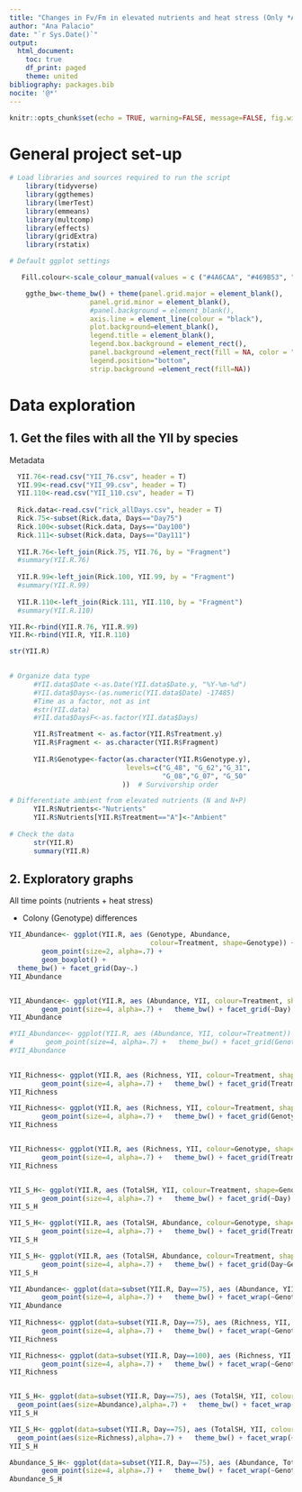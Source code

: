 ```yaml
---
title: "Changes in Fv/Fm in elevated nutrients and heat stress (Only *A.cer*)"
author: "Ana Palacio"
date: "`r Sys.Date()`"
output:
  html_document:
    toc: true
    df_print: paged
    theme: united
bibliography: packages.bib
nocite: '@*'
---
```


```r
knitr::opts_chunk$set(echo = TRUE, warning=FALSE, message=FALSE, fig.width=7, fig.height=7)
```


# General project set-up 

```r

# Load libraries and sources required to run the script
    library(tidyverse)
    library(ggthemes)
    library(lmerTest)
    library(emmeans)
    library(multcomp)
    library(effects)
    library(gridExtra)
    library(rstatix)

# Default ggplot settings

   Fill.colour<-scale_colour_manual(values = c ("#4A6CAA", "#469B53", "#AA4A74"))

    ggthe_bw<-theme_bw() + theme(panel.grid.major = element_blank(), 
                    panel.grid.minor = element_blank(),
                    #panel.background = element_blank(), 
                    axis.line = element_line(colour = "black"),
                    plot.background=element_blank(),
                    legend.title = element_blank(), 
                    legend.box.background = element_rect(),
                    panel.background =element_rect(fill = NA, color = "white"),
                    legend.position="bottom",
                    strip.background =element_rect(fill=NA))
```

# Data exploration

##  1. Get the files with all the YII by species

Metadata

```r
  YII.76<-read.csv("YII_76.csv", header = T)
  YII.99<-read.csv("YII_99.csv", header = T)
  YII.110<-read.csv("YII_110.csv", header = T)
  
  Rick.data<-read.csv("rick_allDays.csv", header = T)
  Rick.75<-subset(Rick.data, Days=="Day75")
  Rick.100<-subset(Rick.data, Days=="Day100")
  Rick.111<-subset(Rick.data, Days=="Day111")
  
  YII.R.76<-left_join(Rick.75, YII.76, by = "Fragment")
  #summary(YII.R.76)
  
  YII.R.99<-left_join(Rick.100, YII.99, by = "Fragment")
  #summary(YII.R.99)
  
  YII.R.110<-left_join(Rick.111, YII.110, by = "Fragment")
  #summary(YII.R.110)

YII.R<-rbind(YII.R.76, YII.R.99)  
YII.R<-rbind(YII.R, YII.R.110)  

str(YII.R)
  
```



```r
# Organize data type
      #YII.data$Date <-as.Date(YII.data$Date.y, "%Y-%m-%d")
      #YII.data$Days<-(as.numeric(YII.data$Date) -17485)
      #Time as a factor, not as int
      #str(YII.data)
      #YII.data$DaysF<-as.factor(YII.data$Days)

      YII.R$Treatment <- as.factor(YII.R$Treatment.y)
      YII.R$Fragment <- as.character(YII.R$Fragment)
      
      YII.R$Genotype<-factor(as.character(YII.R$Genotype.y), 
                             levels=c("G_48", "G_62","G_31", 
                                      "G_08","G_07", "G_50"
                            ))  # Survivorship order

# Differentiate ambient from elevated nutrients (N and N+P)      
      YII.R$Nutrients<-"Nutrients"
      YII.R$Nutrients[YII.R$Treatment=="A"]<-"Ambient"
 
# Check the data
      str(YII.R)
      summary(YII.R)
```


## 2. Exploratory graphs

All time points (nutrients + heat stress)

* Colony (Genotype) differences

```r


YII_Abundance<- ggplot(YII.R, aes (Genotype, Abundance,
                                   colour=Treatment, shape=Genotype)) +
        geom_point(size=2, alpha=.7) +   
        geom_boxplot() +   
  theme_bw() + facet_grid(Day~.)
YII_Abundance


YII_Abundance<- ggplot(YII.R, aes (Abundance, YII, colour=Treatment, shape=Genotype)) +
        geom_point(size=4, alpha=.7) +   theme_bw() + facet_grid(~Day)
YII_Abundance

#YII_Abundance<- ggplot(YII.R, aes (Abundance, YII, colour=Treatment)) +
#        geom_point(size=4, alpha=.7) +   theme_bw() + facet_grid(Genotype~Day)
#YII_Abundance
    

YII_Richness<- ggplot(YII.R, aes (Richness, YII, colour=Treatment, shape=Genotype)) +
        geom_point(size=4, alpha=.7) +   theme_bw() + facet_grid(Treatment~Day)
YII_Richness

YII_Richness<- ggplot(YII.R, aes (Richness, YII, colour=Treatment, shape=Treatment)) +
        geom_point(size=4, alpha=.7) +   theme_bw() + facet_grid(Genotype~Day)
YII_Richness


YII_Richness<- ggplot(YII.R, aes (Richness, YII, colour=Genotype, shape=Genotype)) +
        geom_point(size=4, alpha=.7) +   theme_bw() + facet_grid(Treatment~Day)
YII_Richness


YII_S_H<- ggplot(YII.R, aes (TotalSH, YII, colour=Treatment, shape=Genotype)) +
        geom_point(size=4, alpha=.7) +   theme_bw() + facet_grid(~Day)
YII_S_H

YII_S_H<- ggplot(YII.R, aes (TotalSH, Abundance, colour=Genotype, shape=Genotype)) +
        geom_point(size=4, alpha=.7) +   theme_bw() + facet_grid(Treatment~Day)
YII_S_H

YII_S_H<- ggplot(YII.R, aes (TotalSH, Abundance, colour=Treatment, shape=Genotype)) +
        geom_point(size=4, alpha=.7) +   theme_bw() + facet_grid(Day~Genotype)
YII_S_H

```


```r
YII_Abundance<- ggplot(data=subset(YII.R, Day==75), aes (Abundance, YII, colour=Treatment, shape=Genotype)) +
        geom_point(size=4, alpha=.7) +   theme_bw() + facet_wrap(~Genotype)
YII_Abundance
    
YII_Richness<- ggplot(data=subset(YII.R, Day==75), aes (Richness, YII, colour=Treatment, shape=Genotype)) +
        geom_point(size=4, alpha=.7) +   theme_bw() + facet_wrap(~Genotype)
YII_Richness

YII_Richness<- ggplot(data=subset(YII.R, Day==100), aes (Richness, YII, colour=Treatment, shape=Genotype)) +
        geom_point(size=4, alpha=.7) +   theme_bw() + facet_wrap(~Genotype)
YII_Richness


YII_S_H<- ggplot(data=subset(YII.R, Day==75), aes (TotalSH, YII, colour=Treatment)) +
  geom_point(aes(size=Abundance),alpha=.7) +   theme_bw() + facet_wrap(~Genotype)
YII_S_H

YII_S_H<- ggplot(data=subset(YII.R, Day==75), aes (TotalSH, YII, colour=Treatment)) +
  geom_point(aes(size=Richness),alpha=.7) +   theme_bw() + facet_wrap(~Genotype)
YII_S_H

Abundance_S_H<- ggplot(data=subset(YII.R, Day==75), aes (Abundance, TotalSH, colour=Treatment, shape=Genotype)) +
        geom_point(size=4, alpha=.7) +   theme_bw() + facet_wrap(~Genotype)
Abundance_S_H
```




